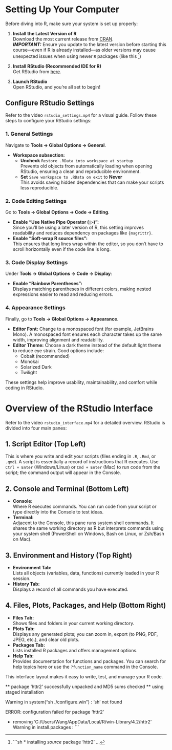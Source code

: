 # Setting Up Your Computer

Before diving into R, make sure your system is set up properly:

1. **Install the Latest Version of R**  
   Download the most current release from [CRAN](https://cran.r-project.org/).  
   **_IMPORTANT:_** Ensure you update to the latest version before starting this course—even if R is already installed—as older versions may cause unexpected issues when using newer `R` packages (like this [^longnote])

2. **Install RStudio (Recommended IDE for R)**  
   Get RStudio from [here](https://posit.co/download/rstudio-desktop/).

3. **Launch RStudio**  
   Open RStudio, and you're all set to begin!

## Configure RStudio Settings

Refer to the video `rstudio_settings.mp4` for a visual guide. Follow these steps to configure your RStudio settings:

### 1. General Settings

Navigate to **Tools → Global Options → General**.

- **Workspace subsection:**
  - **Uncheck** `Restore .RData into workspace at startup`  
    Prevents old objects from automatically loading when opening RStudio, ensuring a clean and reproducible environment.
  - **Set** `Save workspace to .RData on exit` to **Never**  
    This avoids saving hidden dependencies that can make your scripts less reproducible.

### 2. Code Editing Settings

Go to **Tools → Global Options → Code → Editing**.

- **Enable "Use Native Pipe Operator (`|>`)":**  
  Since you’ll be using a later version of R, this setting improves readability and reduces dependency on packages like `{magrittr}`.
- **Enable "Soft-wrap R source files":**  
  This ensures that long lines wrap within the editor, so you don’t have to scroll horizontally even if the code line is long.

### 3. Code Display Settings

Under **Tools → Global Options → Code → Display**:

- **Enable "Rainbow Parentheses":**  
  Displays matching parentheses in different colors, making nested expressions easier to read and reducing errors.

### 4. Appearance Settings

Finally, go to **Tools → Global Options → Appearance**.

- **Editor Font:** Change to a monospaced font (for example, JetBrains Mono). A monospaced font ensures each character takes up the same width, improving alignment and readability.
- **Editor Theme:** Choose a dark theme instead of the default light theme to reduce eye strain. Good options include:
  - Cobalt (recommended)
  - Monokai
  - Solarized Dark
  - Twilight

These settings help improve usability, maintainability, and comfort while coding in RStudio.

# Overview of the RStudio Interface

Refer to the video `rstudio_interface.mp4` for a detailed overview. RStudio is divided into four main panes:

## 1. Script Editor (Top Left)

This is where you write and edit your scripts (files ending in `.R`, `.Rmd`, or `.qmd`). A script is essentially a record of instructions that R executes. Use `Ctrl + Enter` (Windows/Linux) or `Cmd + Enter` (Mac) to run code from the script; the command output will appear in the Console.

## 2. Console and Terminal (Bottom Left)

- **Console:**  
  Where R executes commands. You can run code from your script or type directly into the Console to test ideas.
- **Terminal:**  
  Adjacent to the Console, this pane runs system shell commands. It shares the same working directory as R but interprets commands using your system shell (PowerShell on Windows, Bash on Linux, or Zsh/Bash on Mac).

## 3. Environment and History (Top Right)

- **Environment Tab:**  
  Lists all objects (variables, data, functions) currently loaded in your R session.
- **History Tab:**  
  Displays a record of all commands you have executed.

## 4. Files, Plots, Packages, and Help (Bottom Right)

- **Files Tab:**  
  Shows files and folders in your current working directory.
- **Plots Tab:**  
  Displays any generated plots; you can zoom in, export (to PNG, PDF, JPEG, etc.), and clear old plots.
- **Packages Tab:**  
  Lists installed R packages and offers management options.
- **Help Tab:**  
  Provides documentation for functions and packages. You can search for help topics here or use the `?function_name` command in the Console.

This interface layout makes it easy to write, test, and manage your R code.

[^longnote]:

```sh
* installing *source* package 'httr2' ...

** package 'httr2' successfully unpacked and MD5 sums checked
** using staged installation

Warning in system("sh ./configure.win") : 'sh' not found

ERROR: configuration failed for package 'httr2'

* removing 'C:/Users/Wang/AppData/Local/R/win-Library/4.2/httr2'
Warning in install.packages :
```